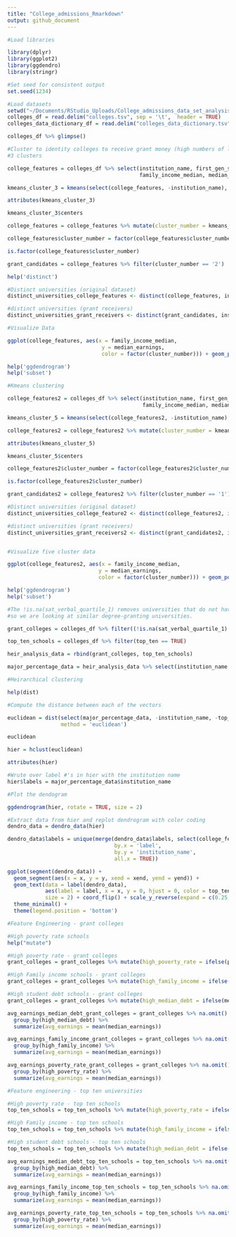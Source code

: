 ```yaml
---
title: "College_admissions_Rmarkdown"
output: github_document
---
```


```r

#Load libraries

library(dplyr)
library(ggplot2)
library(ggdendro)
library(stringr)

```


```r

#Set seed for consistent output
set.seed(1234)

#Load datasets
setwd("~/Documents/RStudio_Uploads/College_admissions_data_set_analysis")
colleges_df = read.delim("colleges.tsv", sep = '\t',  header = TRUE)
colleges_data_dictionary_df = read.delim("colleges_data_dictionary.tsv", sep = '\t',  header = TRUE)

```

```r

colleges_df %>% glimpse()

#Cluster to identity colleges to receive grant money (high numbers of low-income, fist generation college attendees)
#3 clusters

college_features = colleges_df %>% select(institution_name, first_gen_share, poverty_rate, 
                                          family_income_median, median_earnings, pell_grant_rate, top_ten) %>% na.omit() %>% distinct()

kmeans_cluster_3 = kmeans(select(college_features, -institution_name), 3)

attributes(kmeans_cluster_3)

kmeans_cluster_3$centers

college_features = college_features %>% mutate(cluster_number = kmeans_cluster_3$cluster)

college_features$cluster_number = factor(college_features$cluster_number)

is.factor(college_features$cluster_number)

grant_candidates = college_features %>% filter(cluster_number == '2')

help('distinct')

#Distinct universities (original dataset)
distinct_universities_college_features <- distinct(college_features, institution_name, keep_all = TRUE)

#distinct universities (grant receivers)
distinct_universities_grant_receivers <- distinct(grant_candidates, institution_name, keep_all = TRUE)

```

```r

#Visualize Data

ggplot(college_features, aes(x = family_income_median,
                              y = median_earnings,
                              color = factor(cluster_number))) + geom_point(alpha = 0.50)

help('ggdendrogram')
help('subset')


```

```r

#Kmeans clustering

college_features2 = colleges_df %>% select(institution_name, first_gen_share, poverty_rate, 
                                           family_income_median, median_earnings, pell_grant_rate, top_ten) %>% na.omit() %>% distinct()

kmeans_cluster_5 = kmeans(select(college_features2, -institution_name), 5)

college_features2 = college_features2 %>% mutate(cluster_number = kmeans_cluster_5$cluster)

attributes(kmeans_cluster_5)

kmeans_cluster_5$centers

college_features2$cluster_number = factor(college_features2$cluster_number)

is.factor(college_features2$cluster_number)

grant_candidates2 = college_features2 %>% filter(cluster_number == '1')

#Distinct universities (original dataset)
distinct_universities_college_feature2 <- distinct(college_features2, institution_name, keep_all = TRUE)

#distinct universities (grant receivers)
distinct_universities_grant_receivers2 <- distinct(grant_candidates2, institution_name, keep_all = TRUE)


#Visualize five cluster data

ggplot(college_features2, aes(x = family_income_median,
                             y = median_earnings,
                             color = factor(cluster_number))) + geom_point(alpha = 0.50)

help('ggdendrogram')
help('subset')


```


```r

#The !is.na(sat_verbal_quartile_1) removes universities that do not have SAT admission criteria, 
#so we are looking at similar degree-granting universities.

grant_colleges = colleges_df %>% filter((!is.na(sat_verbal_quartile_1) & family_income_median < 40000 & median_earnings < 30000))

top_ten_schools = colleges_df %>% filter(top_ten == TRUE)

heir_analysis_data = rbind(grant_colleges, top_ten_schools)

major_percentage_data = heir_analysis_data %>% select(institution_name, top_ten, ends_with('_major_perc')) %>% na.omit()

```

```r

#Heirarchical clustering

help(dist)

#Compute the distance between each of the vectors

euclidean = dist(select(major_percentage_data, -institution_name, -top_ten),
                 method = 'euclidean')

euclidean

hier = hclust(euclidean)

attributes(hier)

#Wrute over label #'s in hier with the institution name
hier$labels = major_percentage_data$institution_name

#Plot the dendogram

ggdendrogram(hier, rotate = TRUE, size = 2)

```

```r

#Extract data from hier and replot dendrogram with color coding
dendro_data = dendro_data(hier)

dendro_data$labels = unique(merge(dendro_data$labels, select(college_features, institution_name, top_ten),
                                  by.x = 'label',
                                  by.y = 'institution_name',
                                  all.x = TRUE))

ggplot(segment(dendro_data)) + 
  geom_segment(aes(x = x, y = y, xend = xend, yend = yend)) + 
  geom_text(data = label(dendro_data),
            aes(label = label, x = x, y = 0, hjust = 0, color = top_ten),
            size = 2) + coord_flip() + scale_y_reverse(expand = c(0.25, 0)) + 
  theme_minimal() + 
  theme(legend.position = 'bottom')


```

```r

#Feature Engineering - grant colleges

#High poverty rate schools
help("mutate")

#High poverty rate - grant colleges
grant_colleges = grant_colleges %>% mutate(high_poverty_rate = ifelse(poverty_rate >= 10.0, TRUE, FALSE))

#High Family income schools - grant colleges
grant_colleges = grant_colleges %>% mutate(high_family_income = ifelse(family_income_median >= 70000, TRUE, FALSE))

#High student debt schools - grant colleges
grant_colleges = grant_colleges %>% mutate(high_median_debt = ifelse(median_debt >= 15000, TRUE, FALSE))

avg_earnings_median_debt_grant_colleges = grant_colleges %>% na.omit() %>% 
  group_by(high_median_debt) %>% 
  summarize(avg_earnings = mean(median_earnings))

avg_earnings_family_income_grant_colleges = grant_colleges %>% na.omit() %>% 
  group_by(high_family_income) %>% 
  summarize(avg_earnings = mean(median_earnings))

avg_earnings_poverty_rate_grant_colleges = grant_colleges %>% na.omit() %>% 
  group_by(high_poverty_rate) %>% 
  summarize(avg_earnings = mean(median_earnings))

#Feature engineering - top ten universities

#High poverty rate - top ten schools
top_ten_schools = top_ten_schools %>% mutate(high_poverty_rate = ifelse(poverty_rate >= 10.0, TRUE, FALSE))

#High Family income - top ten schools
top_ten_schools = top_ten_schools %>% mutate(high_family_income = ifelse(family_income_median >= 70000, TRUE, FALSE))

#High student debt schools - top ten schools
top_ten_schools = top_ten_schools %>% mutate(high_median_debt = ifelse(median_debt >= 15000, TRUE, FALSE))

avg_earnings_median_debt_top_ten_schools = top_ten_schools %>% na.omit() %>% 
  group_by(high_median_debt) %>% 
  summarize(avg_earnings = mean(median_earnings))

avg_earnings_family_income_top_ten_schools = top_ten_schools %>% na.omit() %>% 
  group_by(high_family_income) %>% 
  summarize(avg_earnings = mean(median_earnings))

avg_earnings_poverty_rate_top_ten_schools = top_ten_schools %>% na.omit() %>% 
  group_by(high_poverty_rate) %>% 
  summarize(avg_earnings = mean(median_earnings))

```


